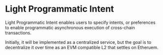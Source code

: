 # Light Programmatic Intent

Light Programmatic Intent enables users to specify intents, or preferences to enable programmatic asynchronous execution of cross-chain transactions.

Initially, it will be implemented as a centralized service, but the goal is to decentralize it over time as an EVM compatible L2 that settles on Etheruem.
